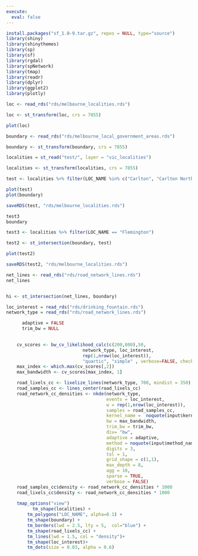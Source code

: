 ```yaml
---
execute:
  eval: false
---
```


```r
install.packages("sf_1.0-9.tar.gz", repos = NULL, type="source")
library(shiny)
library(shinythemes)
library(sp)
library(sf)
library(rgdal)
library(spNetwork)
library(tmap)
library(readr)
library(dplyr)
library(ggplot2)
library(plotly)
```

```r
loc <- read_rds("rds/melbourne_localities.rds")
```

```r
loc <- st_transform(loc, crs = 7855)
```

```r
plot(loc)
```

```r
boundary <- read_rds("rds/melbourne_local_government_areas.rds")
```

```r
boundary <- st_transform(boundary, crs = 7855)
```

```r
localities = st_read("test/", layer = "vic_localities") 
```

```r
localities <- st_transform(localities, crs = 7855)
```

```r
test <- localities %>% filter(LOC_NAME %in% c("Carlton", "Carlton North", "Docklands", "East Melbourne", "Flemington", "Kensington", "Melbourne", "North Melbourne", "Parkville", "Port Melbourne", "South Wharf", "South Yarra", "Southbank", "West Melbourne"))
```

```r
plot(test)
plot(boundary)
```

```r
saveRDS(test, "rds/melbourne_localities.rds")
```

```r
test3
boundary
```

```r
test3 <- localities %>% filter(LOC_NAME == "Flemington")

test2 <- st_intersection(boundary, test)
```

```r
plot(test2)
```

```r
saveRDS(test2, "rds/melbourne_localities.rds")
```

```r
net_lines <- read_rds("rds/road_network_lines.rds")
net_lines


hi <- st_intersection(net_lines, boundary)
```

```r

loc_interest = read_rds("rds/drinking_fountain.rds")
network_type = read_rds("rds/road_network_lines.rds")

      adaptive = FALSE
      trim_bw = NULL

    
    cv_scores <- bw_cv_likelihood_calc(c(200,800),50,
                             network_type, loc_interest,
                             rep(1,nrow(loc_interest)),
                             "quartic", "simple" , verbose=FALSE, check=TRUE)
    max_index <- which.max(cv_scores[,2])
    max_bandwidth <- cv_scores[max_index, 1]

    road_lixels_cc <- lixelize_lines(network_type, 700, mindist = 350)
    road_samples_cc <- lines_center(road_lixels_cc)
    road_network_cc_densities <- nkde(network_type,
                                      events = loc_interest,
                                      w = rep(1,nrow(loc_interest)), 
                                      samples = road_samples_cc, 
                                      kernel_name =  noquote(input$kernel_name),
                                      bw = max_bandwidth, 
                                      trim_bw = trim_bw,
                                      div= "bw", 
                                      adaptive = adaptive,
                                      method = noquote(input$method_name), 
                                      digits = 3, 
                                      tol = 1,
                                      grid_shape = c(1,1), 
                                      max_depth = 8,
                                      agg = 10,
                                      sparse = TRUE,
                                      verbose = FALSE)
    road_samples_cc$density <- road_network_cc_densities * 1000
    road_lixels_cc$density <- road_network_cc_densities * 1000
    
    tmap_options("view")
          tm_shape(localities) +
        tm_polygons("LOC_NAME", alpha=0.1) +
        tm_shape(boundary) +
        tm_borders(lwd = 2.5, lty = 5,  col="blue") +
        tm_shape(road_lixels_cc) +
        tm_lines(lwd = 1.5, col = "density")+
        tm_shape(loc_interest)+ 
        tm_dots(size = 0.03, alpha = 0.6) 
```
